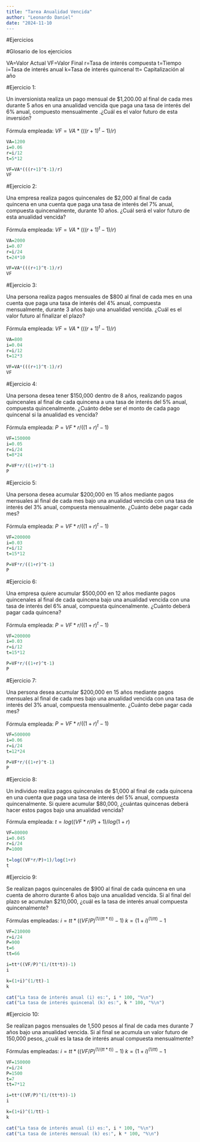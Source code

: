 ```yaml
---
title: "Tarea Anualidad Vencida"
author: "Leonardo Daniel"
date: "2024-11-10
---
```


#Ejercicios 

#Glosario de los ejercicios

VA=Valor Actual
VF=Valor Final
r=Tasa de interés compuesta
t=Tiempo
i=Tasa de interés anual
k=Tasa de interés quincenal
tt= Capitalización al año

#Ejercicio 1:

Un inversionista realiza un pago mensual de $1,200.00 al final de cada mes durante 5 años en una anualidad vencida que paga una tasa de interés del 6% anual, compuesto mensualmente .¿Cuál es el valor futuro de esta inversión?

Fórmula empleada: $VF=VA*(((r+1)^t-1)/r)$

```r
VA=1200
i=0.06
r=i/12
t=5*12

VF=VA*(((r+1)^t-1)/r)
VF
```

#Ejercicio 2:

Una empresa realiza pagos quincenales de $2,000 al final de cada quincena en una cuenta que paga una tasa de interés del 7% anual, compuesta quincenalmente, durante 10 años. ¿Cuál será el valor futuro de esta anualidad vencida?

Fórmula empleada: $VF=VA*(((r+1)^t-1)/r)$

```r
VA=2000
i=0.07
r=i/24
t=24*10

VF=VA*(((r+1)^t-1)/r)
VF
```

#Ejercicio 3:

Una persona realiza pagos mensuales de $800 al final de cada mes en una cuenta que paga una tasa de interés del 4% anual, compuesta mensualmente, durante 3 años bajo una anualidad vencida. ¿Cuál es el valor futuro al finalizar el plazo?

Fórmula empleada: $VF=VA*(((r+1)^t-1)/r)$

```r
VA=800
i=0.04
r=i/12
t=12*3

VF=VA*(((r+1)^t-1)/r)
VF
```

#Ejercicio 4:

Una persona desea tener $150,000 dentro de 8 años, realizando pagos quincenales al final de cada quincena a una tasa de interés del 5% anual, compuesta quincenalmente. ¿Cuánto debe ser el monto de cada pago quincenal si la anualidad es vencida?

Fórmula empleada: $P=VF*r/((1+r)^t-1)$


```r
VF=150000
i=0.05
r=i/24
t=8*24

P=VF*r/((1+r)^t-1)
P
```

#Ejercicio 5:

Una persona desea acumular $200,000 en 15 años mediante pagos mensuales al final de cada mes bajo una anualidad vencida con una tasa de interés del 3% anual, compuesta mensualmente. ¿Cuánto debe pagar cada mes?

Fórmula empleada: $P=VF*r/((1+r)^t-1)$


```r
VF=200000
i=0.03
r=i/12
t=15*12

P=VF*r/((1+r)^t-1)
P
```

#Ejercicio 6:

Una empresa quiere acumular $500,000 en 12 años mediante pagos quincenales al final de cada quincena bajo una anualidad vencida con una tasa de interés del 6% anual, compuesta quincenalmente. ¿Cuánto deberá pagar cada quincena?

Fórmula empleada: $P=VF*r/((1+r)^t-1)$


```r
VF=200000
i=0.03
r=i/12
t=15*12

P=VF*r/((1+r)^t-1)
P
```

#Ejercicio 7:

Una persona desea acumular $200,000 en 15 años mediante pagos mensuales al final de cada mes bajo una anualidad vencida con una tasa de interés del 3% anual, compuesta mensualmente. ¿Cuánto debe pagar cada mes?

Fórmula empleada: $P=VF*r/((1+r)^t-1)$


```r
VF=500000
i=0.06
r=i/24
t=12*24

P=VF*r/((1+r)^t-1)
P
```

#Ejercicio 8:

Un individuo realiza pagos quincenales de $1,000 al final de cada quincena en una cuenta que paga una tasa de interés del 5% anual, compuesta quincenalmente. Si quiere acumular $80,000, ¿cuántas quincenas deberá hacer estos pagos bajo una anualidad vencida?

Fórmula empleada: $t=log((VF*r/P)+1)/log(1+r)$


```r
VF=80000
i=0.045
r=i/24
P=1000

t=log((VF*r/P)+1)/log(1+r)
t
```

#Ejercicio 9:

Se realizan pagos quincenales de $900 al final de cada quincena en una cuenta de ahorro durante 6 años bajo una anualidad vencida. Si al final del plazo se acumulan $210,000, ¿cuál es la tasa de interés anual compuesta quincenalmente?

Fórmulas empleadas: $i=tt*((VF/P)^(1/(tt*t))-1)$
 $k=(1+i)^(1/tt)-1$


```r
VF=210000
r=i/24
P=900
t=6
tt=66

i=tt*((VF/P)^(1/(tt*t))-1)
i

k=(1+i)^(1/tt)-1
k

cat("La tasa de interés anual (i) es:", i * 100, "%\n")
cat("La tasa de interés quincenal (k) es:", k * 100, "%\n")
```

#Ejercicio 10:

Se realizan pagos mensuales de 1,500 pesos al final de cada mes durante 7 años bajo una anualidad vencida. Si al final se acumula un valor futuro de 150,000 pesos, ¿cuál es la tasa de interés anual compuesta mensualmente?

Fórmulas empleadas: $i=tt*((VF/P)^(1/(tt*t))-1)$
 $k=(1+i)^(1/tt)-1$


```r
VF=150000
r=i/24
P=1500
t=7
tt=7*12

i=tt*((VF/P)^(1/(tt*t))-1)
i

k=(1+i)^(1/tt)-1
k

cat("La tasa de interés anual (i) es:", i * 100, "%\n")
cat("La tasa de interés mensual (k) es:", k * 100, "%\n")
```